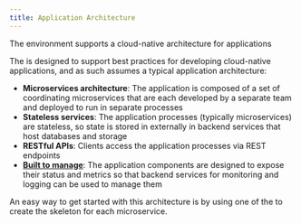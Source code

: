```yaml
---
title: Application Architecture
---
```



<PageDescription>

The environment supports a cloud-native architecture for applications

</PageDescription>

The <Globals name="env" /> is designed to support best practices for developing cloud-native applications, and as such assumes a typical application architecture:
- **Microservices architecture**: The application is composed of a set of coordinating microservices that are each developed by a separate team and deployed to run in separate processes
- **Stateless services**: The application processes (typically microservices) are stateless, so state is stored in externally in backend services that host databases and storage
- **RESTful APIs**: Clients access the application processes via REST endpoints
- [**Built to manage**](/arch/manageable): The application components are designed to expose their status and metrics so that backend services for monitoring and logging can be used to manage them

An easy way to get started with this architecture is by using one of the [<Globals name="templates" />](/starterkits) to create the skeleton for each microservice.
